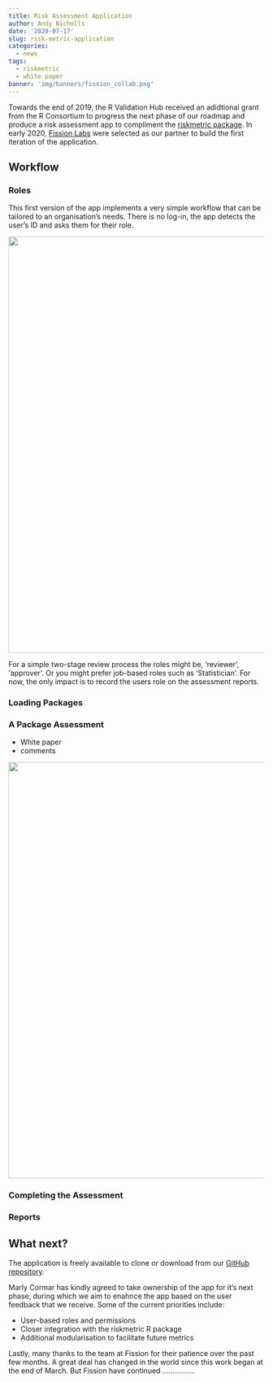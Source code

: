```yaml
---
title: Risk Assessment Application
author: Andy Nicholls
date: '2020-07-17'
slug: risk-metric-application
categories:
  - news
tags:
  - riskmetric
  - white paper
banner: 'img/banners/fission_collab.png'
---
```


Towards the end of 2019, the R Validation Hub received an adidtional grant from the R Consortium to progress the next phase of our roadmap and produce a risk assessment app to compliment the [riskmetric package](/blog/2020/06/09/2020-06-02-riskmetric-intro-jun-2020/).  In early 2020, [Fission Labs](https://www.fissionlabs.com/) were selected as our partner to build the first iteration of the application.

## Workflow

### Roles

This first version of the app implements a very simple workflow that can be tailored to an organisation's needs.  There is no log-in, the app detects the user's ID and asks them for their role.  

![](/blog/2020-07-17-risk-assessment-application_files/roles.png){width=820px}

For a simple two-stage review process the roles might be, 'reviewer', 'approver'.  Or you might prefer job-based roles such as 'Statistician'.  For now, the only impact is to record the users role on the assessment reports.

### Loading Packages

### A Package Assessment

- White paper
- comments

![](/blog/2020-07-17-risk-assessment-application_files/risk_assess.png){width=820px}

### Completing the Assessment

### Reports

## What next?

The application is freely available to clone or download from our [GitHub repository](https://github.com/pharmaR/risk_assessment).

Marly Cormar has kindly agreed to take ownership of the app for it's next phase, during which we aim to enahnce the app based on the user feedback that we receive.  Some of the current priorities include:

* User-based roles and permissions
* Closer integration with the riskmetric R package
* Additional modularisation to facilitate future metrics

Lastly, many thanks to the team at Fission for their patience over the past few months.  A great deal has changed in the world since this work began at the end of March.  But Fission have continued ................